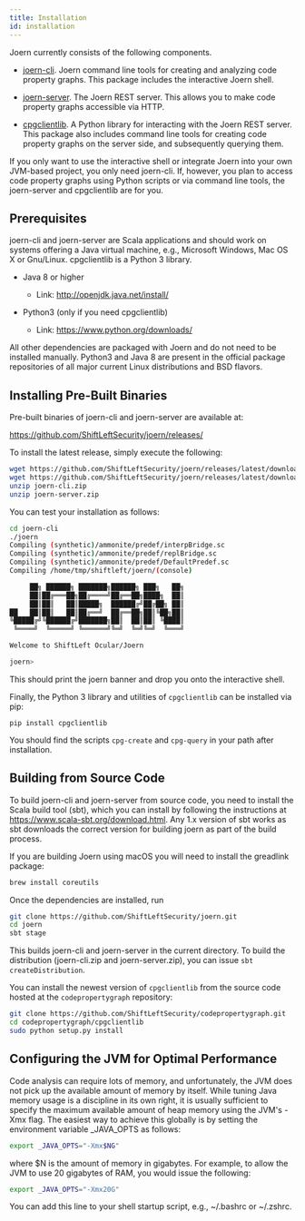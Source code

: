 ```yaml
---
title: Installation
id: installation
---
```


Joern currently consists of the following components.

* [joern-cli](https://github.com/ShiftLeftSecurity/joern/tree/master/joern-cli). Joern
  command line tools for creating and analyzing code  property
  graphs. This package includes the interactive Joern shell.

* [joern-server](https://github.com/ShiftLeftSecurity/joern/tree/master/joern-server). The
  Joern REST server. This allows you to make code property graphs
  accessible via HTTP.

* [cpgclientlib](https://github.com/ShiftLeftSecurity/codepropertygraph/tree/master/cpgclientlib). A
  Python library for interacting with the Joern REST  server. This
  package also includes command line tools for creating code property
  graphs on the server side, and subsequently querying them.

If you only want to use the interactive shell or integrate Joern into
your own JVM-based project, you only need joern-cli. If, however, you
plan to access code property graphs using Python scripts or via
command line tools, the joern-server and cpgclientlib are for you.


## Prerequisites

joern-cli and joern-server are Scala applications and should work on
systems offering a Java virtual machine, e.g., Microsoft Windows, Mac
OS X or Gnu/Linux. cpgclientlib is a Python 3 library.

* Java 8 or higher
  - Link: http://openjdk.java.net/install/

* Python3 (only if you need cpgclientlib)
  - Link: https://www.python.org/downloads/

All other dependencies are packaged with Joern and do not need to be
installed manually. Python3 and Java 8 are present in the official
package repositories of all major current Linux distributions and BSD
flavors.

## Installing Pre-Built Binaries

Pre-built binaries of joern-cli and joern-server are available at:

https://github.com/ShiftLeftSecurity/joern/releases/

To install the latest release, simply execute the following:

```bash
wget https://github.com/ShiftLeftSecurity/joern/releases/latest/download/joern-cli.zip
wget https://github.com/ShiftLeftSecurity/joern/releases/latest/download/joern-server.zip
unzip joern-cli.zip
unzip joern-server.zip
```

You can test your installation as follows:

```bash
cd joern-cli
./joern
Compiling (synthetic)/ammonite/predef/interpBridge.sc
Compiling (synthetic)/ammonite/predef/replBridge.sc
Compiling (synthetic)/ammonite/predef/DefaultPredef.sc
Compiling /home/tmp/shiftleft/joern/(console)

     ██╗ ██████╗ ███████╗██████╗ ███╗   ██╗
     ██║██╔═══██╗██╔════╝██╔══██╗████╗  ██║
     ██║██║   ██║█████╗  ██████╔╝██╔██╗ ██║
██   ██║██║   ██║██╔══╝  ██╔══██╗██║╚██╗██║
╚█████╔╝╚██████╔╝███████╗██║  ██║██║ ╚████║
 ╚════╝  ╚═════╝ ╚══════╝╚═╝  ╚═╝╚═╝  ╚═══╝

Welcome to ShiftLeft Ocular/Joern

joern>
```

This should print the joern banner and drop you onto the interactive
shell.

Finally, the Python 3 library and utilities of `cpgclientlib` can be installed via pip:

```
pip install cpgclientlib
```

You should find the scripts `cpg-create` and `cpg-query` in your path
after installation.

## Building from Source Code

To build joern-cli and joern-server from source code, you need to
install the Scala build tool (sbt), which you can install by following
the instructions at https://www.scala-sbt.org/download.html. Any 1.x
version of sbt works as sbt downloads the correct version for building
joern as part of the build process.


If you are building Joern using macOS you will need to install the
greadlink package:

```bash
brew install coreutils
```

Once the dependencies are installed, run

```bash
git clone https://github.com/ShiftLeftSecurity/joern.git
cd joern
sbt stage
```

This builds joern-cli and joern-server in the current directory. To
build the distribution (joern-cli.zip and joern-server.zip), you can
issue `sbt createDistribution`.

You can install the newest version of `cpgclientlib` from the source
code hosted at the `codepropertygraph` repository:

```bash
git clone https://github.com/ShiftLeftSecurity/codepropertygraph.git
cd codepropertygraph/cpgclientlib
sudo python setup.py install
```


## Configuring the JVM for Optimal Performance

Code analysis can require lots of memory, and unfortunately, the JVM does not pick up the available amount of memory by itself. While tuning Java memory usage is a discipline in its own right, it is usually sufficient to specify the maximum available amount of heap memory using the JVM's -Xmx flag. The easiest way to achieve this globally is by setting the environment variable _JAVA_OPTS as follows:

```bash
export _JAVA_OPTS="-Xmx$NG"
```

where $N is the amount of memory in gigabytes. For example, to allow the JVM to use 20 gigabytes of RAM, you would issue the following:

```bash
export _JAVA_OPTS="-Xmx20G"
```

You can add this line to your shell startup script, e.g., ~/.bashrc or ~/.zshrc.

